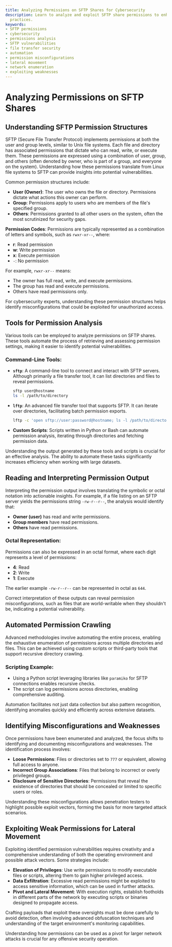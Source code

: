 ```yaml
---
title: Analyzing Permissions on SFTP Shares for Cybersecurity
description: Learn to analyze and exploit SFTP share permissions to enhance cybersecurity
  practices.
keywords:
- SFTP permissions
- cybersecurity
- permissions analysis
- SFTP vulnerabilities
- file transfer security
- automation
- permission misconfigurations
- lateral movement
- network enumeration
- exploiting weaknesses
---
```


# Analyzing Permissions on SFTP Shares

## Understanding SFTP Permission Structures

SFTP (Secure File Transfer Protocol) implements permissions at both the user and group levels, similar to Unix file systems. Each file and directory has associated permissions that dictate who can read, write, or execute them. These permissions are expressed using a combination of user, group, and others (often denoted by owner, who is part of a group, and everyone on the system). Understanding how these permissions translate from Linux file systems to SFTP can provide insights into potential vulnerabilities.

Common permission structures include:

- **User (Owner)**: The user who owns the file or directory. Permissions dictate what actions this owner can perform.
- **Group**: Permissions apply to users who are members of the file's specified group.
- **Others**: Permissions granted to all other users on the system, often the most scrutinized for security gaps.

**Permission Codes**:
Permissions are typically represented as a combination of letters and symbols, such as `rwxr-xr--`, where:

- **r**: Read permission
- **w**: Write permission
- **x**: Execute permission
- `-`: No permission

For example, `rwxr-xr--` means:
- The owner has full read, write, and execute permissions.
- The group has read and execute permissions.
- Others have read permissions only.

For cybersecurity experts, understanding these permission structures helps identify misconfigurations that could be exploited for unauthorized access.

## Tools for Permission Analysis

Various tools can be employed to analyze permissions on SFTP shares. These tools automate the process of retrieving and assessing permission settings, making it easier to identify potential vulnerabilities.

### Command-Line Tools:
- **`sftp`**: A command-line tool to connect and interact with SFTP servers. Although primarily a file transfer tool, it can list directories and files to reveal permissions.
  ```bash
  sftp user@hostname
  ls -l /path/to/directory
  ```

- **`lftp`**: An advanced file transfer tool that supports SFTP. It can iterate over directories, facilitating batch permission exports.
  ```bash
  lftp -c 'open sftp://user:password@hostname; ls -l /path/to/directory'
  ```

- **Custom Scripts**: Scripts written in Python or Bash can automate permission analysis, iterating through directories and fetching permission data.

Understanding the output generated by these tools and scripts is crucial for an effective analysis. The ability to automate these tasks significantly increases efficiency when working with large datasets.

## Reading and Interpreting Permission Output

Interpreting the permission output involves translating the symbolic or octal notation into actionable insights. For example, if a file listing on an SFTP server yields the permissions string `-rw-r--r--`, the analysis would identify that:

- **Owner (user)** has read and write permissions.
- **Group members** have read permissions.
- **Others** have read permissions.

### Octal Representation:
Permissions can also be expressed in an octal format, where each digit represents a level of permissions:
- **4**: Read
- **2**: Write
- **1**: Execute

The earlier example `-rw-r--r--` can be represented in octal as `644`.

Correct interpretation of these outputs can reveal permission misconfigurations, such as files that are world-writable when they shouldn't be, indicating a potential vulnerability.

## Automated Permission Crawling

Advanced methodologies involve automating the entire process, enabling the exhaustive enumeration of permissions across multiple directories and files. This can be achieved using custom scripts or third-party tools that support recursive directory crawling.

### Scripting Example:
- Using a Python script leveraging libraries like `paramiko` for SFTP connections enables recursive checks.
- The script can log permissions across directories, enabling comprehensive auditing.

Automation facilitates not just data collection but also pattern recognition, identifying anomalies quickly and efficiently across extensive datasets.

## Identifying Misconfigurations and Weaknesses

Once permissions have been enumerated and analyzed, the focus shifts to identifying and documenting misconfigurations and weaknesses. The identification process involves:

- **Loose Permissions**: Files or directories set to `777` or equivalent, allowing full access to anyone.
- **Incorrect Group Associations**: Files that belong to incorrect or overly privileged groups.
- **Disclosure of Sensitive Directories**: Permissions that reveal the existence of directories that should be concealed or limited to specific users or roles.

Understanding these misconfigurations allows penetration testers to highlight possible exploit vectors, forming the basis for more targeted attack scenarios.

## Exploiting Weak Permissions for Lateral Movement

Exploiting identified permission vulnerabilities requires creativity and a comprehensive understanding of both the operating environment and possible attack vectors. Some strategies include:

- **Elevation of Privileges**: Use write permissions to modify executable files or scripts, altering them to gain higher privileged access.
- **Data Exfiltration**: Excessive read permissions might be exploited to access sensitive information, which can be used in further attacks.
- **Pivot and Lateral Movement**: With execution rights, establish footholds in different parts of the network by executing scripts or binaries designed to propagate access.

Crafting payloads that exploit these oversights must be done carefully to avoid detection, often involving advanced obfuscation techniques and understanding of the target environment's monitoring capabilities.

Understanding how permissions can be used as a pivot for larger network attacks is crucial for any offensive security operation.